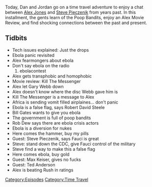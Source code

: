 {{DEFAULTSORT:
    #_EPISODE_0535:October 16, 2014
}}{{Episode
    | title           = October 16, 2014
    | caption         = Listen to this episode on [https://knowledgefight.libsyn.com/535-october-16-2014 Libsyn] [https://open.spotify.com/episode/4s9jMiAIYI14GyVGfJLHRl Spotify], Read the [[Transcript/535: October 16, 2014|Unofficial Transcript]]
    | episodeNumber   = 535
    | length          = 01:23:33
    | airDate         = February 26, 2021
    | coverageDate    = October 16, 2014
    | episodeType     = [[:Category:Time Travel|Time Travel]]
    | appearance      = [[Gary Webb]], [[Robert David Steele]], [[Bill Gates]], [[Rob Dew]], [[Steve Pieczenik]], [[Anthony Fauci]], [[Max Keiser]], [[Rush Limbaugh]]
    | previousEpisode = [[534: February 19, 2021]]
    | nextEpisode     = [[536: February 28, 2021]]
}}

{{Stub}}

Today, Dan and Jordan go on a time travel adventure to enjoy a chat between [[Alex Jones]] and [[Steve Pieczenik]] from years past. In this installment, the gents learn of the Poop Bandits, enjoy an Alex Movie Review, and find shocking connections between the past and present.

==Tidbits==

*Tech issues explained: Just the drops
*Ebola panic revisited
*Alex fearmongers about ebola
*Don't say ebola on the radio
*#ebolacontest
*Alex gets transphobic and homophobic
*Movie review: Kill The Messenger
*Alex let Gary Webb down
*Alex doesn't know where the disc Webb gave him is
*Kill The Messenger is a message to Alex
*Africa is sending vomit filled airplaines... don't panic
*Ebola is a false flag, says Robert David Steele
*Bill Gates wants to give you ebola
*The government is full of poop bandits
*Rob Dew says there are ebola crisis actors
*Ebola is a diversion for nukes
*Here comes the hammer, buy my pills
*Guest: Steve Pieczenik, says Fauci is great
*Steve: stand down the CDC, give Fauci control of the military
*Steve find a way to make this a false flag
*Here comes ebola, buy gold
*Guest: Max Keiser, gives no fucks
*Guest: Ted Anderson
*Alex is beating Rush in ratings

[[Category:Episodes]]
[[Category:Time Travel]]
